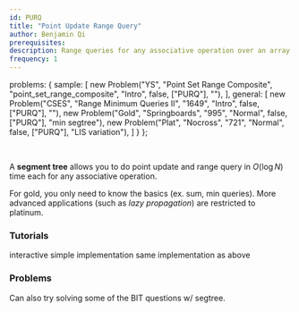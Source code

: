 ```yaml
---
id: PURQ
title: "Point Update Range Query"
author: Benjamin Qi
prerequisites: 
description: Range queries for any associative operation over an array with updates using segment tree.
frequency: 1
---
```



  problems: {
    sample: [
      new Problem("YS", "Point Set Range Composite", "point_set_range_composite", "Intro", false, ["PURQ"], ""),
    ],
    general: [
      new Problem("CSES", "Range Minimum Queries II", "1649", "Intro", false, ["PURQ"], ""),
      new Problem("Gold", "Springboards", "995", "Normal", false, ["PURQ"], "min segtree"),
      new Problem("Plat", "Nocross", "721", "Normal", false, ["PURQ"], "LIS variation"),
    ]
  }
};

<problems-list problems={metadata.problems.sample} />

<br/>

A **segment tree** allows you to do point update and range query in $O(\log N)$ time each for any associative operation. 

<info-block title="Pro Tip">

For gold, you only need to know the basics (ex. sum, min queries). More advanced applications (such as *lazy propagation*) are restricted to platinum.

</info-block>

### Tutorials

<resources>
  <resource source="CSA" title="Segment Trees" url="segment_trees" starred>interactive</resource>
  <resource source="CF" title="Efficient and easy segment trees" url="blog/entry/18051" starred>simple implementation</resource>
  <resource source="CPH" title="9.3 - Segment Trees" starred>same implementation as above</resource>
  <resource source="cp-algo" title="Segment Tree" url="data_structures/segment_tree.html"></resource>
  <resource source="PAPS" title="11.2.3"></resource>
  <resource source="CPC" title="3 - Data Structures" url="03_data_structures"></resource>
</resources>

### Problems

Can also try solving some of the BIT questions w/ segtree.

<problems-list problems={metadata.problems.general} />
